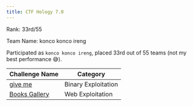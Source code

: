 ```yaml
---
title: CTF Hology 7.0
---
```


<Callout>
Rank: 33rd/55

Team Name: konco konco ireng
</Callout>

Participated as `konco konco ireng`, placed 33rd out of 55 teams (not my best performance 😅).

| Challenge Name                    | Category            |
| --------------------------------- | ------------------- |
| [give me](give-me.md)             | Binary Exploitation |
| [Books Gallery](books-gallery.md) | Web Exploitation    |

